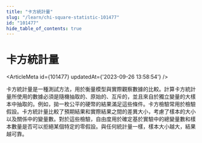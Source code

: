 ```yaml
---
title: "卡方統計量"
slug: "/learn/chi-square-statistic-101477"
id: "101477"
hide_table_of_contents: true
---
```



# 卡方統計量

<ArticleMeta id={101477} updatedAt={'2023-09-26 13:58:54'} />
<div className='border-solid border-b border-t-0 my-4 border-[var(--ifm-color-gray-300)]' />

卡方統計量是一種測試方法，用於衡量模型與實際觀察數據的比較。計算卡方統計量所使用的數據必須是隨機抽取的、原始的、互斥的，並且來自於獨立變量的大樣本中抽取的。例如，拋一枚公平的硬幣的結果滿足這些條件。卡方檢驗常用於檢驗假設。卡方統計量比較了預期結果和實際結果之間的差異大小，考慮了樣本的大小以及關係中的變量數。對於這些檢驗，自由度用於確定基於實驗中的總變量數和樣本數量是否可以拒絕某個特定的零假設。與任何統計量一樣，樣本大小越大，結果越可靠。
